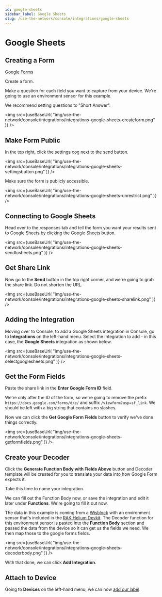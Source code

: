 ```yaml
---
id: google-sheets
sidebar_label: Google Sheets
slug: /use-the-network/console/integrations/google-sheets
---
```


# Google Sheets


## Creating a Form

[Google Forms](https://forms.google.com)

Create a form.

Make a question for each field you want to capture from your device.
We're going to use an environment sensor for this example.

We recommend setting questions to "Short Answer".

<img
  src={useBaseUrl(
    "img/use-the-network/console/integrations/integrations-google-sheets-createform.png"
  )}
/>


## Make Form Public

In the top right, click the settings cog next to the send button.

<img
  src={useBaseUrl(
    "img/use-the-network/console/integrations/integrations-google-sheets-settingsbutton.png"
  )}
/>

Make sure the form is publicly accessible.

<img
  src={useBaseUrl(
    "img/use-the-network/console/integrations/integrations-google-sheets-unrestrict.png"
  )}
/>


## Connecting to Google Sheets

Head over to the responses tab and tell the form you want your results sent to Google Sheets by clicking the Google Sheets button.

<img
  src={useBaseUrl(
    "img/use-the-network/console/integrations/integrations-google-sheets-sendtosheets.png"
  )}
/>

## Get Share Link

Now go to the **Send** button in the top right corner, and we're going to grab the share link.
Do not shorten the URL.

<img
  src={useBaseUrl(
    "img/use-the-network/console/integrations/integrations-google-sheets-sharelink.png"
  )}
/>

## Adding the Integration

Moving over to Console, to add a Google Sheets integration in Console, go to **Integrations** on the left-hand menu.
Select the integration to add - in this case, the **Google Sheets** integration as shown below.

<img
  src={useBaseUrl(
    "img/use-the-network/console/integrations/integrations-google-sheets-selectgooglesheets.png"
  )}
/>

## Get the Form Fields

Paste the share link in the **Enter Google Form ID** field.

We're only after the ID of the form, so we're going to remove the prefix `https://docs.google.com/forms/d/e/` and suffix `/viewform?usp=sf_link`. We should be left with a big string that contains no slashes.

Now we can click the **Get Google Form Fields** button to verify we've done things correctly.

<img
  src={useBaseUrl(
    "img/use-the-network/console/integrations/integrations-google-sheets-getformfields.png"
  )}
/>

## Create your Decoder

Click the **Generate Function Body with Fields Above** button and Decoder template will be created for you to translate your data into how Google Form expects it.

Take this time to name your integration.

We can fill out the Function Body now, or save the integration and edit it later under **Functions**.
We're going to fill it out now.

The data in this example is coming from a [Wisblock](https://docs.helium.com/use-the-network/devices/development/rakwireless/wisblock-4631/) with an environment sensor that's included in the [RAK Helium Devkit](https://store.rakwireless.com/collections/helium/products/helium-developer-kit).
The Decoder function for this environment sensor is pasted into the **Function Body** section and passed the data from the device so it can get us the fields we need. We then map those to the google forms fields.

<img
  src={useBaseUrl(
    "img/use-the-network/console/integrations/integrations-google-sheets-decoderbody.png"
  )}
/>

With that done, we can click **Add Integration**.

## Attach to Device

Going to **Devices** on the left-hand menu, we can now [add our label](../labels).
